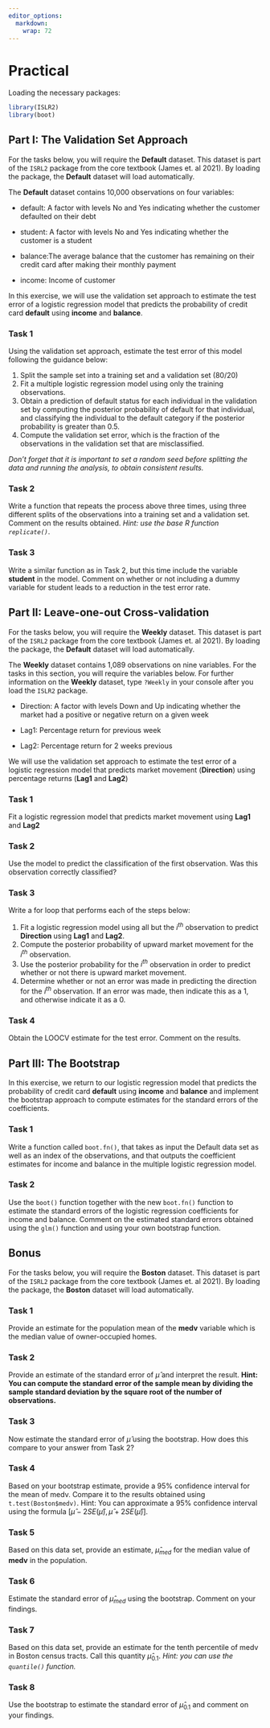 ```yaml
---
editor_options:
  markdown:
    wrap: 72
---
```


# Practical {-}

Loading the necessary packages: 

```r
library(ISLR2)
library(boot)
```

## Part I: The Validation Set Approach {-}

::: file
For the tasks below, you will require the **Default** dataset. This dataset is part of the `ISRL2` package from the core textbook (James et. al 2021). By loading the package, the **Default** dataset will load automatically. 
:::

The **Default** dataset contains 10,000 observations on four variables:   

- default: A factor with levels No and Yes indicating whether the customer defaulted on their debt  

- student: A factor with levels No and Yes indicating whether the customer is a student  

- balance:The average balance that the customer has remaining on their credit card after making their monthly payment  

- income: Income of customer   

In this exercise, we will use the validation set approach to estimate the test error of a logistic regression model that predicts the probability of credit card **default** using **income** and **balance**. 

### Task 1 {-}

Using the validation set approach, estimate the test error of this model following the guidance below: 

1. Split the sample set into a training set and a validation set (80/20)  
2. Fit a multiple logistic regression model using only the training observations.   
3. Obtain a prediction of default status for each individual in the validation set by computing the posterior probability of default for that individual, and classifying the individual to the default category if the posterior probability is greater than 0.5.  
4. Compute the validation set error, which is the fraction of the observations in the validation set that are misclassified.

*Don't forget that it is important to set a random seed before splitting the data and running the analysis, to obtain consistent results.*

### Task 2 {-}

Write a function that repeats the process above three times, using three different splits of the observations into a training set and a validation set. Comment on the results obtained. *Hint: use the base R function `replicate()`*.

### Task 3 {-}

Write a similar function as in Task 2, but this time include the variable **student** in the model. Comment on whether or not including a dummy variable for student leads to a reduction in the test error rate.

## Part II: Leave-one-out Cross-validation {-}

::: file
For the tasks below, you will require the **Weekly** dataset. This dataset is part of the `ISRL2` package from the core textbook (James et. al 2021). By loading the package, the **Default** dataset will load automatically. 
:::

The **Weekly** dataset contains 1,089 observations on nine variables. For the tasks in this section, you will require the variables below. For further information on the **Weekly** dataset, type `?Weekly` in your console after you load the `ISLR2` package.   

- Direction: A factor with levels Down and Up indicating whether the market had a positive or negative return on a given week  

- Lag1: Percentage return for previous week  

- Lag2: Percentage return for 2 weeks previous   

We will use the validation set approach to estimate the test error of a logistic regression model that predicts market movement (**Direction**) using percentage returns (**Lag1** and **Lag2**)

### Task 1 {-}

Fit a logistic regression model that predicts market movement using **Lag1** and **Lag2**

### Task 2 {-}

Use the model to predict the classification of the first observation. Was this observation correctly classified?
 
### Task 3 {-}

Write a for loop that performs each of the steps below: 

1. Fit a logistic regression model using all but the $i^{th}$ observation to predict **Direction** using **Lag1** and **Lag2**. 
2. Compute the posterior probability of upward market movement for the $i^{th}$ observation.
3. Use the posterior probability for the $i^{th}$ observation in order to predict whether or not there is upward market movement.
4. Determine whether or not an error was made in predicting the direction for the $i^{th}$ observation. If an error was made, then indicate this as a 1, and otherwise indicate it as a 0.


### Task 4 {-}

Obtain the LOOCV estimate for the test error. Comment on the results.

## Part III: The Bootstrap {-}

In this exercise, we return to our logistic regression model that predicts the probability of credit card **default** using **income** and **balance** and implement the bootstrap approach to compute estimates for the standard errors of the coefficients. 

### Task 1 {-}

Write a function called `boot.fn()`, that takes as input the Default data set as well as an index of the observations, and that outputs the coefficient estimates for income and balance in the multiple logistic regression model.


### Task 2 {-}

Use the `boot()` function together with the new `boot.fn()` function to estimate the standard errors of the logistic regression coefficients for income and balance. Comment on the estimated standard errors obtained using the `glm()` function and using your own bootstrap function.

## Bonus {-}

::: file
For the tasks below, you will require the **Boston** dataset. This dataset is part of the `ISRL2` package from the core textbook (James et. al 2021). By loading the package, the **Boston** dataset will load automatically. 
:::

### Task 1 {-}

Provide an estimate for the population mean of the **medv** variable which is the median value of owner-occupied homes. 

### Task 2 {-}

Provide an estimate of the standard error of  $\hat{\mu}$ and interpret the result. **Hint: You can compute the standard error of the sample mean by dividing the sample standard deviation by the square root of the number of observations.**
 
### Task 3 {-}

Now estimate the standard error of  $\hat{\mu}$ using the bootstrap. How does this compare to your answer from Task 2?

### Task 4 {-}

Based on your bootstrap estimate, provide a 95% confidence interval for the mean of medv. Compare it to the results obtained using `t.test(Boston$medv)`. Hint: You can approximate a 95% confidence interval using the formula  $[\hat{\mu}−2SE(\hat{\mu}),\hat{\mu} + 2SE(\hat{\mu})]$. 

### Task 5 {-}

Based on this data set, provide an estimate,  $\hat{\mu}_{med}$ for the median value of **medv** in the population.
 
### Task 6 {-}

Estimate the standard error of $\hat{\mu}_{med}$ using the bootstrap. Comment on your findings.
 
### Task 7 {-}

Based on this data set, provide an estimate for the tenth percentile of medv in Boston census tracts. Call this quantity  $\hat{\mu}_{0.1}$. *Hint: you can use the `quantile()` function.*
 
### Task 8 {-}

Use the bootstrap to estimate the standard error of  $\hat{\mu}_{0.1}$ and comment on your findings.
